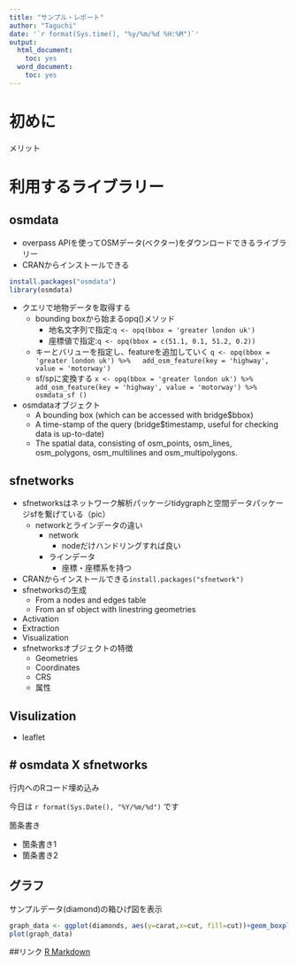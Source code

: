 ```yaml
---
title: "サンプル・レポート"
author: "Taguchi"
date: '`r format(Sys.time(), "%y/%m/%d %H:%M")`'
output:
  html_document:
    toc: yes
  word_document:
    toc: yes
---
```

# 初めに

メリット

# 利用するライブラリー
## osmdata
- overpass APIを使ってOSMデータ(ベクター)をダウンロードできるライブラリー
- CRANからインストールできる
```r
install.packages("osmdata")
library(osmdata)        
``` 
- クエリで地物データを取得する
  - bounding boxから始まるopq()メソッド
    - 地名文字列で指定:`q <- opq(bbox = 'greater london uk') `
    - 座標値で指定:`q <- opq(bbox = c(51.1, 0.1, 51.2, 0.2))`
  - キーとバリューを指定し、featureを追加していく
  `q <- opq(bbox = 'greater london uk') %>%
    add_osm_feature(key = 'highway', value = 'motorway')`
  - sf/spに変換する
  `x <- opq(bbox = 'greater london uk') %>%
    add_osm_feature(key = 'highway', value = 'motorway') %>%
    osmdata_sf ()`

- osmdataオブジェクト
  - A bounding box (which can be accessed with bridge$bbox)
  - A time-stamp of the query (bridge$timestamp, useful for checking data is up-to-date)
  - The spatial data, consisting of osm_points, osm_lines, osm_polygons, osm_multilines and osm_multipolygons.

## sfnetworks
- sfnetworksはネットワーク解析パッケージtidygraphと空間データパッケージsfを繋げている（pic）
  - networkとラインデータの違い
    - network
      - nodeだけハンドリングすれば良い
    - ラインデータ
      - 座標・座標系を持つ
- CRANからインストールできる`install.packages("sfnetwork")`
- sfnetworksの生成
  - From a nodes and edges table
  - From an sf object with linestring geometries
- Activation
- Extraction
- Visualization
- sfnetworksオブジェクトの特徴
  - Geometries
  - Coordinates
  - CRS
  - 属性

## Visulization
- leaflet

# osmdata X sfnetworks
- 



行内へのRコード埋め込み

今日は `r format(Sys.Date(), "%Y/%m/%d")` です

箇条書き

* 箇条書き1
* 箇条書き2


## グラフ
サンプルデータ(diamond)の箱ひげ図を表示

```r
graph_data <- ggplot(diamonds, aes(y=carat,x=cut, fill=cut))+geom_boxplot()
plot(graph_data)
```

##リンク
[R Markdown](http://rmarkdown.rstudio.com/)